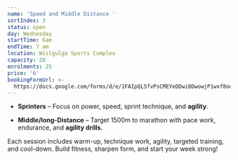 ```yaml
---
name: 'Speed and Middle Distance '
sortIndex: 3
status: open
day: Wednesday
startTime: 6am
endTime: 7 am
location: Wiilgulga Sports Complex
capacity: 28
enrolments: 25
price: '6'
bookingFormUrl: >-
  https://docs.google.com/forms/d/e/1FAIpQLSfvPsCMEYeDDwi0DwowjP1wxf8oqLvOFXA9TaGCii_78LM9CQ/viewform?usp=header
---
```

* **Sprinters** – Focus on power, speed, sprint technique, and **agility**.

- **Middle/long-Distance** – Target 1500m to marathon with pace work, endurance, and **agility drills.**

Each session includes warm-up, technique work, agility, targeted training, and cool-down. Build fitness, sharpen form, and start your week strong!
